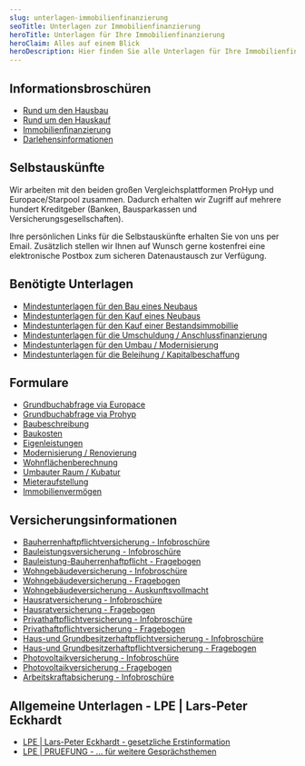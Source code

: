 ```yaml
---
slug: unterlagen-immobilienfinanzierung
seoTitle: Unterlagen zur Immobilienfinanzierung
heroTitle: Unterlagen für Ihre Immobilienfinanzierung
heroClaim: Alles auf einem Blick
heroDescription: Hier finden Sie alle Unterlagen für Ihre Immobilienfinanzierung. Einfach anklicken, herunterladen und bei Bedarf ausfüllen. Gerne sind wir Ihnen dabei behilflich!
---
```


## Informationsbroschüren

-   [Rund um den Hausbau](/immobilienfinanzierung/Broschuere_Hausbau_2021-05.pdf) 
-   [Rund um den Hauskauf](/immobilienfinanzierung/Broschuere_Hauskauf_2019-11.pdf)
-   [Immobilienfinanzierung](/immobilienfinanzierung/Broschuere_Immobilienfinanzierung_2021-05.pdf)
-   [Darlehensinformationen](/immobilienfinanzierung/Broschuere_Darlehensinformationen_DSL.pdf)

## Selbstauskünfte

Wir arbeiten mit den beiden großen Vergleichsplattformen ProHyp und Europace/Starpool zusammen. Dadurch erhalten wir Zugriff auf mehrere hundert Kreditgeber (Banken, Bausparkassen und Versicherungsgesellschaften). 

Ihre persönlichen Links für die Selbstauskünfte erhalten Sie von uns per Email. Zusätzlich stellen wir Ihnen auf Wunsch gerne kostenfrei eine elektronische Postbox zum sicheren Datenaustausch zur Verfügung.


## Benötigte Unterlagen

- [Mindestunterlagen für den Bau eines Neubaus](/immobilienfinanzierung/Mindestunterlagenliste_Bau_Neubau.pdf)
- [Mindestunterlagen für den Kauf eines Neubaus](/immobilienfinanzierung/Mindestunterlagenliste_Kauf_Neubau.pdf)
- [Mindestunterlagen für den Kauf einer Bestandsimmobillie](/immobilienfinanzierung/Mindestunterlagenliste_Kauf_Bestandsimmobillie.pdf)
- [Mindestunterlagen für die Umschuldung / Anschlussfinanzierung](/immobilienfinanzierung/Mindestunterlagenliste_Umschuldung_Anschlussfinanzierung.pdf)
- [Mindestunterlagen für den Umbau / Modernisierung](/immobilienfinanzierung/Mindestunterlagenliste_Umbau_Modernisierung.pdf)
- [Mindestunterlagen für die Beleihung / Kapitalbeschaffung](/immobilienfinanzierung/Mindestunterlagenliste_Kapitalbeschaffung_Beleihung.pdf)

## Formulare

- [Grundbuchabfrage via Europace](/immobilienfinanzierung/Grundbuchabfrage_via_Europace.pdf)
- [Grundbuchabfrage via Prohyp](/immobilienfinanzierung/Grundbuchabfrage_via_Prohyp.pdf)
- [Baubeschreibung](/immobilienfinanzierung/Formular_Baubeschreibung.pdf)
- [Baukosten](/immobilienfinanzierung/Formular_Baukosten.pdf)
- [Eigenleistungen](/immobilienfinanzierung/Formular_geplante_Eigenleistungen.pdf)
- [Modernisierung / Renovierung](/immobilienfinanzierung/Formular_Modernisierung-Renovierung.pdf)
- [Wohnflächenberechnung](/immobilienfinanzierung/Formular_Berechnung_Wohnflaeche.pdf)
- [Umbauter Raum / Kubatur](/immobilienfinanzierung/Formular_Berechnung_umbauter_Raum.pdf)
- [Mieteraufstellung](/immobilienfinanzierung/Formular_Aufstellung_Mieter.pdf)
- [Immobilienvermögen](/immobilienfinanzierung/Formular_Aufstellung_Immobilienvermoegen.pdf)

## Versicherungsinformationen

-   [Bauherrenhaftpflichtversicherung - Infobroschüre](/immobilienfinanzierung/Broschuere_Bauherrenhaftpflichtversicherung_2021-03.pdf)
-   [Bauleistungsversicherung  - Infobroschüre](/immobilienfinanzierung/Broschuere_Bauleistungsversicherung_2021-03.pdf)
-   [Bauleistung-Bauherrenhaftpflicht  - Fragebogen](/immobilienfinanzierung/Fragebogen_Bauherrenhaftpflicht_Bauleistungsversicherung_2019-11.pdf)
-   [Wohngebäudeversicherung - Infobroschüre](/immobilienfinanzierung/Broschuere_Wohngebaeudeversicherung_2021-04.pdf)
-   [Wohngebäudeversicherung - Fragebogen](/immobilienfinanzierung/Fragebogen_Wohngebaeudeversicherung_2021-09.pdf)
-   [Wohngebäudeversicherung - Auskunftsvollmacht](/immobilienfinanzierung/Formular_Wohngebaeudeversicherung_Auskunftsvollmacht.pdf)
-   [Hausratversicherung - Infobroschüre](/immobilienfinanzierung/Broschuere_Hausratversicherung_2021-11.pdf)
-   [Hausratversicherung - Fragebogen](/immobilienfinanzierung/Fragebogen_Hausratversicherung_2021-07.pdf)
-   [Privathaftpflichtversicherung - Infobroschüre](/immobilienfinanzierung/Broschuere_Privathaftpflichtversicherung_2021-10.pdf)
-   [Privathaftpflichtversicherung - Fragebogen](/immobilienfinanzierung/Fragebogen_Privathaftpflichtversicherung_2022-03.pdf)
-   [Haus-und Grundbesitzerhaftpflichtversicherung - Infobroschüre](/immobilienfinanzierung/Broschuere_Haus-und-Grundbesitzerhaftpflichtversicherung_2021-03.pdf)
-   [Haus-und Grundbesitzerhaftpflichtversicherung - Fragebogen](/immobilienfinanzierung/Fragebogen_Haus-und-Grundbesitzerhaftpflichtversicherung_2021-08.pdf)
-   [Photovoltaikversicherung - Infobroschüre](/immobilienfinanzierung/Broschuere_Photovoltaikversicherung_2021-10.pdf)
-   [Photovoltaikversicherung - Fragebogen](/immobilienfinanzierung/Fragebogen_Photovoltaikversicherung_2021-05.pdf)
-   [Arbeitskraftabsicherung - Infobroschüre](/immobilienfinanzierung/Broschuere_Arbeitskraftabsicherung_2022-01.pdf)

## Allgemeine Unterlagen - LPE | Lars-Peter Eckhardt

- [LPE | Lars-Peter Eckhardt - gesetzliche Erstinformation](/immobilienfinanzierung/LPE_Erstinformation.pdf)
- [LPE | PRUEFUNG - ... für weitere Gesprächsthemen](/immobilienfinanzierung/LPE_PRUEFUNG.pdf)

 




